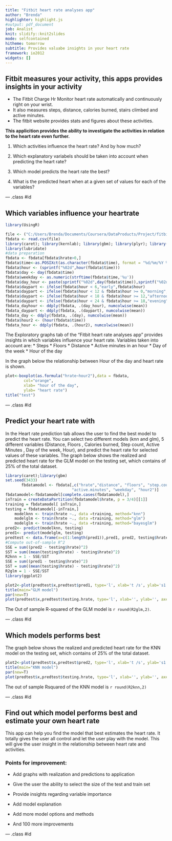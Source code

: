 ```yaml
---
title: "Fitbit heart rate analyses app"
author: "Brenda"
highlighter: highlight.js
#output: pdf_document
job: Analist
knit: slidify::knit2slides
mode: selfcontained
hitheme: tomorrow
subtitle: Provides valuabe insights in your heart rate
framework: io2012
widgets: []
---
```



## Fitbit measures your activity, this apps provides insights in your activity

* The Fitbit Charge Hr Monitor heart rate automatically and continuously right on your wrist. 
* It also measures steps, distance, calories burned, stairs climbed and active minutes. 
* The fitbit website provides stats and figures about these activities. 

<strong>
This applicition provides the ability to investigate the activities in relation to the heart rate even further.
</strong>

1. Which activities influence the heart rate? And by how much?

2. Which explanatory variabels should be taken into account when predicting the heart rate?

3. Which model predicts the heart rate the best? 

4. What is the predicted heart when at a given set of values for each of the variables?

--- .class #id 

## Which variables influence your heartrate 


```r
library(UsingR)

file <- ("C:/Users/Brenda/Documents/Coursera/DataProducts/Project/fitbitdata.csv")
fbdata <- read.csv(file)
library(caret); library(kernlab); library(gbm); library(plyr); library(rCharts)
library(lubridate)
#data preparation
fbdata <- fbdata[fbdata$hrate>0,] 
fbdata$time<-as.POSIXct(as.character(fbdata$time), format = "%d/%m/%Y %H:%M")
fbdata$hour <- (sprintf("%02d",hour(fbdata$time)))
fbdata$day <- day(fbdata$time)
fbdata$weekday <- as.numeric(strftime(fbdata$time,'%u'))
fbdata$day_hour <- paste(sprintf("%02d",day(fbdata$time)),sprintf("%02d",hour(fbdata$time)), sep="_")
fbdata$daypart <- ifelse(fbdata$hour < 6,"early",fbdata$hour)
fbdata$daypart <- ifelse(fbdata$hour < 12 & fbdata$hour >= 0,"morning",fbdata$daypart)
fbdata$daypart <- ifelse(fbdata$hour < 18 & fbdata$hour >= 12,"afternoon",fbdata$daypart)
fbdata$daypart <- ifelse(fbdata$hour < 24 & fbdata$hour >= 18,"evening",fbdata$daypart)
fbdata_dayhour <- ddply(fbdata, .(day_hour), numcolwise(mean))
fbdata_daypart <- ddply(fbdata, .(daypart), numcolwise(mean))
fbdata_day <- ddply(fbdata, .(day), numcolwise(mean))
fbdata$hour2 <- (hour(fbdata$time))
fbdata_hour <- ddply(fbdata, .(hour2), numcolwise(mean))
```


The Exploratory graphs tab of the  "Fitbit heart rate analyses app" provides insights in which variables influence your heart rate. Variables taken into account are:
* Steps
* Floors
* Distance
* Active minutes in an hour
* Day of the week
* Hour of the day

In the graph below the relationship between Hour of the day and heart rate is shown.

```r
plot<-boxplot(as.formula("hrate~hour2"),data = fbdata, 
        col="orange", 
        xlab= "hour of the day", 
        ylab= "heart rate")
title("test")
```

--- .class #id 

## Predict your heart rate with 

In the Heart rate prediction tab allows the user to find the best model to predict the heart rate. You can select two different models (knn and glm), 5 different variables (Distance, Floors , Calories burned, Step count, Active Minutes , Day of the week, Hour), and predict the heart rate for selected values of these variables.
The graph below shows the realized and predicted heart rate for the GLM model on the testing set, which contains of 25% of the total dataset. 

```r
library(caret);library(gbm)
set.seed(3433)
       fbdatamodel <- fbdata[,c("hrate","distance", "floors", "step.count", 
                             "active.minutes", "weekday", "hour2")]
fbdatamodel<-fbdatamodel[complete.cases(fbdatamodel),]
inTrain = createDataPartition(fbdatamodel$hrate, p = 3/4)[[1]]
training = fbdatamodel[ inTrain,]
testing = fbdatamodel[-inTrain,]
    modelknn <- train(hrate ~., data =training, method="knn")
    modelglm <- train(hrate ~., data =training, method="glm")
    modelglm <- train(hrate ~., data =training, method="bayesglm")
pred2<- predict(modelknn, testing)
pred1<- predict(modelglm, testing)
predtest <- data.frame(x=c(1:length(pred1)),pred1, pred2, testing$hrate)
#Compute out-of-sample R^2
SSE = sum((pred2 - testing$hrate)^2)
SST = sum((mean(testing$hrate) - testing$hrate)^2)
R2knn = 1 - SSE/SST
SSE = sum((pred1 - testing$hrate)^2)
SST = sum((mean(testing$hrate) - testing$hrate)^2)
R2glm = 1 - SSE/SST
library(ggplot2)
```

```r
plot2<-plot(predtest$x,predtest$pred1, type='l', xlab='t /s', ylab='s1', col="red")
title(main="GLM model")
par(new=T)
plot(predtest$x,predtest$testing.hrate, type='l', xlab='', ylab='', axes=F, col="blue")
```

The Out of sample R-squared of the GLM model is `r round(R2glm,2)`.

--- .class #id 

## Which models performs best

The graph below shows the realized and predicted heart rate for the KNN model on the testing set, which contains of 25% of the total dataset. 


```r
plot2<-plot(predtest$x,predtest$pred2, type='l', xlab='t /s', ylab='s1', col="red")
title(main="KNN model")
par(new=T)
plot(predtest$x,predtest$testing.hrate, type='l', xlab='', ylab='', axes=F, col="blue")

```

The out of sample Rsquared of the KNN model is `r round(R2knn,2)`

--- .class #id 

## Find out which model performs best and estimate your own heart rate
 
This app can help you find the model that best estimates the heart rate. 
It totally gives the user all control and let the user play with the model. 
This will give the user insight in the relationship between heart rate and activities.

### Points for improvement:

* Add graphs with realization and predictions to application

* Give the user the ability to select the size of the test and train set

* Provide insights regarding variable importance

* Add model explanation

* Add more model options and methods

* And 100 more improvements

--- .class #id 





